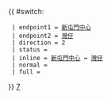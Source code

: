 {{ #switch: {{{format|}}}
  | endpoint1 = [[新屯門中心]]
  | endpoint2 = [[灣仔]]
  | direction = 2
  | status = {{HK Bus Status|P}}
  | inline = [[新屯門中心]] ↔ [[灣仔]]
  | normal =
  | full =
}}<noinclude>
[[category:新界居民巴士路線模板|7‎]]</noinclude>